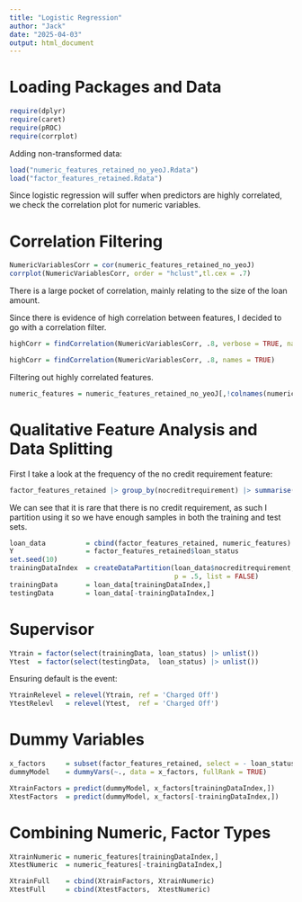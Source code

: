 ```yaml
---
title: "Logistic Regression"
author: "Jack"
date: "2025-04-03"
output: html_document
---
```


# Loading Packages and Data

```r
require(dplyr)
require(caret)
require(pROC)
require(corrplot)
```

Adding non-transformed data:

```r
load("numeric_features_retained_no_yeoJ.Rdata")
load("factor_features_retained.Rdata")
```

Since logistic regression will suffer when predictors are highly correlated, we check the correlation plot for numeric variables.

# Correlation Filtering

```r
NumericVariablesCorr = cor(numeric_features_retained_no_yeoJ)
corrplot(NumericVariablesCorr, order = "hclust",tl.cex = .7)
```

There is a large pocket of correlation, mainly relating to the size of the loan amount.

Since there is evidence of high correlation between features, I decided to go with a correlation filter.

```r
highCorr = findCorrelation(NumericVariablesCorr, .8, verbose = TRUE, names = TRUE)
```

```r
highCorr = findCorrelation(NumericVariablesCorr, .8, names = TRUE)
```

Filtering out highly correlated features.

```r
numeric_features = numeric_features_retained_no_yeoJ[,!colnames(numeric_features_retained_no_yeoJ) %in% highCorr]
```

# Qualitative Feature Analysis and Data Splitting

First I take a look at the frequency of the no credit requirement feature:

```r
factor_features_retained |> group_by(nocreditrequirement) |> summarise(n())
```

We can see that it is rare that there is no credit requirement, as such I partition using it so we have enough samples in both the training and test sets.

```r
loan_data          = cbind(factor_features_retained, numeric_features)
Y                  = factor_features_retained$loan_status
set.seed(10)
trainingDataIndex  = createDataPartition(loan_data$nocreditrequirement, 
                                         p = .5, list = FALSE)
trainingData       = loan_data[trainingDataIndex,]
testingData        = loan_data[-trainingDataIndex,]
```

# Supervisor

```r
Ytrain = factor(select(trainingData, loan_status) |> unlist())
Ytest  = factor(select(testingData,  loan_status) |> unlist())
```

Ensuring default is the event:

```r
YtrainRelevel = relevel(Ytrain, ref = 'Charged Off')
YtestRelevl   = relevel(Ytest,  ref = 'Charged Off')
```

# Dummy Variables

```r
x_factors     = subset(factor_features_retained, select = - loan_status)
dummyModel    = dummyVars(~., data = x_factors, fullRank = TRUE)

XtrainFactors = predict(dummyModel, x_factors[trainingDataIndex,])
XtestFactors  = predict(dummyModel, x_factors[-trainingDataIndex,])
```

# Combining Numeric, Factor Types

```r
XtrainNumeric = numeric_features[trainingDataIndex,]
XtestNumeric  = numeric_features[-trainingDataIndex,]

XtrainFull    = cbind(XtrainFactors, XtrainNumeric)
XtestFull     = cbind(XtestFactors,  XtestNumeric)
```
